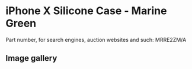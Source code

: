 
# iPhone X Silicone Case - Marine Green

Part number, for search engines, auction websites and such: MRRE2ZM/A

## Image gallery

<div style={{ width: "768px" }}>
  <GalleryComponent
    images={[
      {
        original: "/everysource/MRRE2.webp",
        thumbnail: "/everypreview/MRRE2.webp",
      },
      {
        original: "/everysource/MRRE2_AV1_SILVER.webp",
        thumbnail: "/everypreview/MRRE2_AV1_SILVER.webp",
      },
      {
        original: "/everysource/MRRE2_AV1_SPACE_GRAY.webp",
        thumbnail: "/everypreview/MRRE2_AV1_SPACE_GRAY.webp",
      },
      {
        original: "/everysource/MRRE2_AV2.webp",
        thumbnail: "/everypreview/MRRE2_AV2.webp",
      }
    ]}
  />
</div>